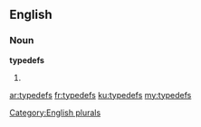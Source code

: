 ==English==

===Noun===
'''typedefs'''

# {{plural of|[[typedef]]}}

[[Category:English plurals]]

[[ar:typedefs]]
[[fr:typedefs]]
[[ku:typedefs]]
[[my:typedefs]]